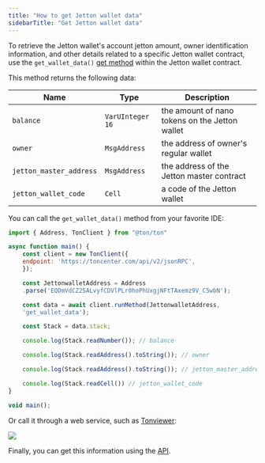 ```yaml
---
title: "How to get Jetton wallet data"
sidebarTitle: "Get Jetton wallet data"
---
```



To retrieve the Jetton wallet's account jetton amount, owner identification information, and other details related to a specific Jetton wallet contract,
use the `get_wallet_data()` [get method](/guidebook/first-smart-contract.mdx) within the Jetton wallet contract.

This method returns the following data:

| Name                    | Type             | Description                                    |
| ----------------------- | ---------------- | ---------------------------------------------- |
| `balance`               | `VarUInteger 16` | the amount of nano tokens on the Jetton wallet |
| `owner`                 | `MsgAddress`     | the address of owner's regular wallet          |
| `jetton_master_address` | `MsgAddress`     | the address of the Jetton master contract      |
| `jetton_wallet_code`    | `Cell`           | a code of the Jetton wallet                    |

You can call the `get_wallet_data()` method from your favorite IDE:

```javascript
import { Address, TonClient } from "@ton/ton"

async function main() {
    const client = new TonClient({
    endpoint: 'https://toncenter.com/api/v2/jsonRPC',
    });

    const JettonwalletAddress = Address
    .parse('EQDmVdCZ2SALvyfCDVlPLr0hoPhUxgjNFtTAxemz9V_C5wbN');

    const data = await client.runMethod(JettonwalletAddress,
    'get_wallet_data');

    const Stack = data.stack;

    console.log(Stack.readNumber()); // balance

    console.log(Stack.readAddress().toString()); // owner

    console.log(Stack.readAddress().toString()); // jetton_master_address

    console.log(Stack.readCell()) // jetton_wallet_code
}

void main();
```

Or call it through a web service, such as [Tonviewer](https://tonviewer.com/EQDmVdCZ2SALvyfCDVlPLr0hoPhUxgjNFtTAxemz9V_C5wbN?section=method):

<Image
  src="/resources/images/tonviewer/get-wallet-data.png"
  darkSrc="/resources/images/tonviewer/get-wallet-data-dark.png"
/>

Finally, you can get this information using the [API](https://toncenter.com/api/v3/jetton/wallets).
